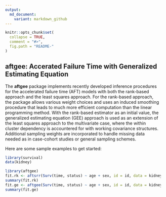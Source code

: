 ```yaml
---
output:
  md_document:
    variant: markdown_github
---
```


```r
knitr::opts_chunk$set(
  collapse = TRUE,
  comment = "#>",
  fig.path = "README-"
)
```
## aftgee: Accerated Failure Time with Generalized Estimating Equation

The __aftgee__ package implements recently developed inference procedures for the accelerated failure time
(AFT) models with both the rank-based approach and the least squares approach.
For the rank-based approach, the package allows various weight choices and uses an induced smoothing procedure
that leads to much more efficient computation than the linear programming method.
With the rank-based estimator as an initial value, the generalized estimating equation (GEE) approach is used as
an extension of the least squares approach to the multivariate case, where the within cluster dependency is
accountered for with working covariance structures.
Additional sampling weights are incorporated to handle missing data
needed as in case-cohort studies or general sampling schemes.

Here are some sample examples to get started:
```r
library(survival)
data(kidney)

library(aftgee)
fit.rk <- aftsrr(Surv(time, status) ~ age + sex, id = id, data = kidney, se = c("ISMB", "ZLMB"))
summary(fit.rk)
fit.ge <- aftgee(Surv(time, status) ~ age + sex, id = id, data = kidney)
summary(fit.ge)
```
